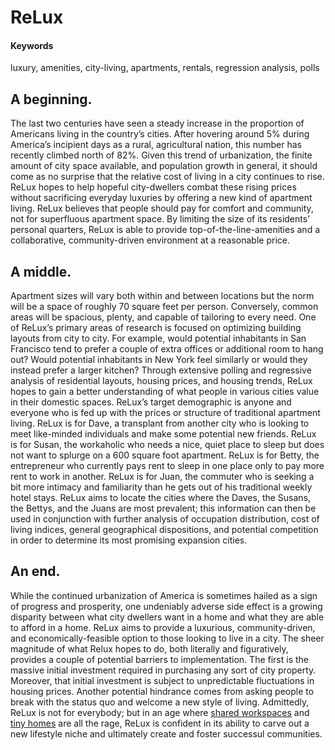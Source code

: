 # ReLux {#Rearranged-Luxury}

#### Keywords

luxury, amenities, city-living, apartments, rentals, regression analysis, polls 

## A beginning.

The last two centuries have seen a steady increase in the proportion of Americans living in the country’s cities. After hovering around 5% during America’s incipient days as a rural, agricultural nation, this number has recently climbed north of 82%. Given this trend of urbanization, the finite amount of city space available, and population growth in general, it should come as no surprise that the relative cost of living in a city continues to rise. ReLux hopes to help hopeful city-dwellers combat these rising prices without sacrificing everyday luxuries by offering a new kind of apartment living. ReLux believes that people should pay for comfort and community, not for superfluous apartment space. By limiting the size of its residents’ personal quarters, ReLux is able to provide top-of-the-line-amenities and a collaborative, community-driven environment at a reasonable price.

## A middle.

Apartment sizes will vary both within and between locations but the norm will be a space of roughly 70 square feet per person. Conversely, common areas will be spacious, plenty, and capable of tailoring to every need. One of ReLux’s primary areas of research is focused on optimizing building layouts from city to city. For example, would potential inhabitants in San Francisco tend to prefer a couple of extra offices or additional room to hang out? Would potential inhabitants in New York feel similarly or would they instead prefer a larger kitchen? Through extensive polling and regressive analysis of residential layouts, housing prices, and housing trends, ReLux hopes to gain a better understanding of what people in various cities value in their domestic spaces. ReLux's target demographic is anyone and everyone who is fed up with the prices or structure of traditional apartment living. ReLux is for Dave, a transplant from another city who is looking to meet like-minded individuals and make some potential new friends. ReLux is for Susan, the workaholic who needs a nice, quiet place to sleep but does not want to splurge on a 600 square foot apartment. ReLux is for Betty, the entrepreneur who currently pays rent to sleep in one place only to pay more rent to work in another. ReLux is for Juan, the commuter who is seeking a bit more intimacy and familiarity than he gets out of his traditional weekly hotel stays. ReLux aims to locate the cities where the Daves, the Susans, the Bettys, and the Juans are most prevalent; this information can then be used in conjunction with further analysis of occupation distribution, cost of living indices, general geographical dispositions, and potential competition in order to determine its most promising expansion cities. 

## An end.

While the continued urbanization of America is sometimes hailed as a sign of progress and prosperity, one undeniably adverse side effect is a growing disparity between what city dwellers want in a home and what they are able to afford in a home. ReLux aims to provide a luxurious, community-driven, and economically-feasible option to those looking to live in a city. The sheer magnitude of what Relux hopes to do, both literally and figuratively, provides a couple of potential barriers to implementation. The first is the massive initial investment required in purchasing any sort of city property. Moreover, that initial investment is subject to unpredictable fluctuations in housing prices. Another potential hindrance comes from asking people to break with the status quo and welcome a new style of living. Admittedly, ReLux is not for everybody; but in an age where [shared workspaces](https://www.forbes.com/sites/stevenbertoni/2017/07/10/wework-hits-20-billion-valuation-in-new-funding-round/#72ef29de1194) and [tiny homes](http://www.countryliving.com/home-design/g1887/tiny-house/?) are all the rage, ReLux is confident in its ability to carve out a new lifestyle niche and ultimately create and foster successul communities. 
